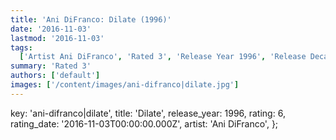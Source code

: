 ```yaml
---
title: 'Ani DiFranco: Dilate (1996)'
date: '2016-11-03'
lastmod: '2016-11-03'
tags:
  ['Artist Ani DiFranco', 'Rated 3', 'Release Year 1996', 'Release Decade 1990']
summary: 'Rated 3'
authors: ['default']
images: ['/content/images/ani-difranco|dilate.jpg']
---
```


  key: 'ani-difranco|dilate',
  title: 'Dilate',
  release_year: 1996,
  rating: 6,
  rating_date: '2016-11-03T00:00:00.000Z',
  artist: 'Ani DiFranco',
};

<MusicRating data={data} />
